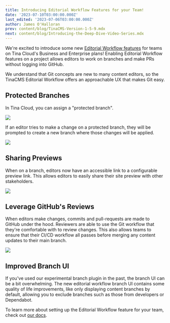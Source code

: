 ```yaml
---
title: Introducing Editorial Workflow Features for your Team!
date: '2023-07-10T03:00:00.000Z'
last_edited: '2023-07-06T03:00:00.000Z'
author: James O'Halloran
prev: content/blog/TinaCMS-Version-1-5-9.mdx
next: content/blog/Introducing-the-Deep-Dive-Video-Series.mdx
---
```


We're excited to introduce some new [Editorial Workflow features](https://tina.io/editorial-workflow/) for teams on Tina Cloud's Business and Enterprise plans! Enabling Editorial Workflow features on a project allows editors to work on branches and make PRs without logging into GitHub.

<Youtube embedSrc="https://www.youtube.com/embed/gYukiULGqGc" />

We understand that Git concepts are new to many content editors, so the TinaCMS Editorial Workflow offers an approachable UX that makes Git easy.

## Protected Branches

In Tina Cloud, you can assign a "protected branch".

![](https://res.cloudinary.com/forestry-demo/image/upload/v1689016108/blog-media/editorial-workflow/enable-editorial-workflow.png)

If an editor tries to make a change on a protected branch, they will be prompted to create a new branch where those changes will be applied.

![](https://res.cloudinary.com/forestry-demo/image/upload/v1689033651/blog-media/editorial-workflow/create-branch_bgpgwn.png)

## Sharing Previews

When on a branch, editors now have an accessible link to a configurable preview link. This allows editors to easily share their site preview with other stakeholders.

![](https://res.cloudinary.com/forestry-demo/image/upload/v1689035096/blog-media/editorial-workflow/share-btn_xvmxii.png)

## Leverage GitHub's Reviews

When editors make changes, commits and pull-requests are made to GitHub under the hood. Reviewers are able to use the Git workflow that they're comfortable with to review changes. This also allows teams to ensure that their CI/CD workflow all passes before merging any content updates to their main branch.

![](https://res.cloudinary.com/forestry-demo/image/upload/v1689035294/blog-media/editorial-workflow/github-pr_vbyqbs.png)

## Improved Branch UI

If you've used our experimental branch plugin in the past, the branch UI can be a bit overwhelming. The new editorial workflow branch UI contains some quality of life improvements, like only displaying content branches by default, allowing you to exclude branches such as those from developers or Dependabot.

<Youtube embedSrc="https://www.youtube.com/embed/LvMgC6D6Sms" />

To learn more about setting up the Editorial Workflow feature for your team, check out [our docs](/docs/drafts/editorial-workflow/).

<Callout title="Request a Demo" description="Want to see a demo of editorial workflow features in action? Let's chat!" buttonText="Request a Demo" url="mailto:demo@tina.io" />
